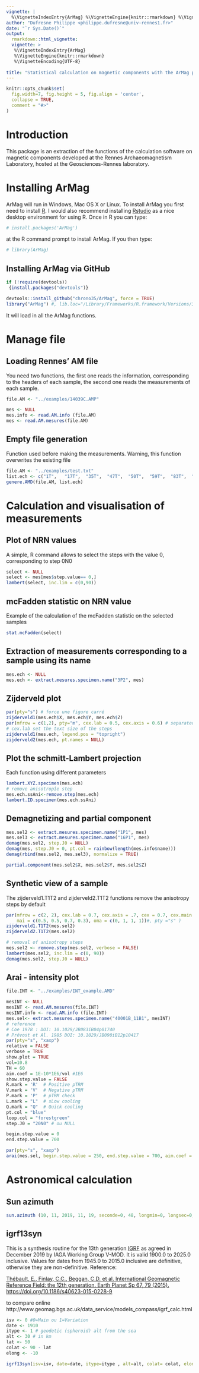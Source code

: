```yaml
---
vignette: |
  %\VignetteIndexEntry{ArMag} %\VignetteEngine{knitr::rmarkdown} %\VignetteEncoding{UTF-8}
author: "Dufresne Philippe <philippe.dufresne@univ-rennes1.fr>"
date: "`r Sys.Date()`"
output:
  rmarkdown::html_vignette:
  vignette: >
   %\VignetteIndexEntry{ArMag}
   %\VignetteEngine{knitr::rmarkdown}
   %\VignetteEncoding{UTF-8}
    
title: "Statistical calculation on magnetic components with the ArMag package"
---
```


```r
knitr::opts_chunk$set(
  fig.width=7, fig.height = 5, fig.align = 'center',
  collapse = TRUE,
  comment = "#>"
)
```

# Introduction

This package is an extraction of the functions of the calculation software on magnetic components developed at the Rennes Archaeomagnetism Laboratory, hosted at the Geosciences-Rennes laboratory.

# Installing ArMag

ArMag will run in Windows, Mac OS X or Linux. To install ArMag you first need to install [R](https://www.r-project.org). I would also recommend installing [Rstudio](http://www.rstudio.com) as a nice desktop environment for using R. Once in R you can type:

```r
# install.packages('ArMag')
```

at the R command prompt to install ArMag. If you then type:

```r
# library(ArMag)
```

## Installing ArMag via GitHub

```r

if (!require(devtools))
 {install.packages("devtools")}

devtools::install_github("chrono35/ArMag", force = TRUE)
library("ArMag") #, lib.loc="/Library/Frameworks/R.framework/Versions/3.5/Resources/library")
```

It will load in all the ArMag functions.

# Manage file
## Loading Rennes' AM file

You need two functions, the first one reads the information, corresponding to the headers of each sample, the second one reads the measurements of each sample.
```r

file.AM <- "../examples/14039C.AMP"

mes <- NULL
mes.info <- read.AM.info (file.AM)
mes <- read.AM.mesures(file.AM)

```

## Empty file generation

Function used before making the measurements.
Warning, this function overwrites the existing file
```r
file.AM <- "../examples/test.txt"
list.ech <- c("1T",   "17T",  "35T",  "47T",  "50T",  "59T",  "83T",  "87T",  "89T",  "94T",  "100T", "102T", "103T" )
genere.AMD(file.AM, list.ech)
```

# Calculation and visualisation of measurements
## Plot of NRN values

A simple, R command allows to select the steps with the value 0, corresponding to step 0N0
```r
select <- NULL
select <- mes[mes$step.value== 0,]
lambert(select, inc.lim = c(0,90))
```

## mcFadden statistic on NRN value

Example of the calculation of the mcFadden statistic on the selected samples
```r
stat.mcFadden(select)

```

## Extraction of measurements corresponding to a sample using its name

```r
mes.ech <- NULL
mes.ech <- extract.mesures.specimen.name("3P2", mes)
```

## Zijderveld plot

```r
par(pty="s") # force une figure carré
zijderveld1(mes.ech$X, mes.ech$Y, mes.ech$Z) 
par(mfrow = c(1,2), pty="m", cex.lab = 0.5, cex.axis = 0.6) # separated into 2 columns and restored a maximum size figure
# cex.lab set the text size of the steps
zijderveld1(mes.ech, legend.pos = "topright")
zijderveld2(mes.ech, pt.names = NULL)
```

## Plot the schmitt-Lambert projection

Each function using different parameters
```r
lambert.XYZ.specimen(mes.ech)
# remove anisotropîe step
mes.ech.ssAni<-remove.step(mes.ech)
lambert.ID.specimen(mes.ech.ssAni)
```

## Demagnetizing and partial component

```r
mes.sel2 <- extract.mesures.specimen.name("1P1", mes)
mes.sel3 <- extract.mesures.specimen.name("16P1", mes)
demag(mes.sel2, step.J0 = NULL)
demag(mes, step.J0 = 0, pt.col = rainbow(length(mes.info$name)))
demag(rbind(mes.sel2, mes.sel3), normalize = TRUE)

partial.component(mes.sel2$X, mes.sel2$Y, mes.sel2$Z)
```

## Synthetic view of a sample
The zijderveld1.T1T2 and zijderveld2.T1T2 functions remove the anisotropy steps by default

```r

par(mfrow = c(2, 2), cex.lab = 0.7, cex.axis = .7, cex = 0.7, cex.main = 1, cex.sub = 0.1,
    mai = c(0.5, 0.5, 0.7, 0.3), oma = c(0, 1, 1, 1))#, pty ="s" )
zijderveld1.T1T2(mes.sel2)
zijderveld2.T1T2(mes.sel2)

# removal of anisotropy steps
mes.sel2 <- remove.step(mes.sel2, verbose = FALSE) 
lambert(mes.sel2, inc.lim = c(0, 90))
demag(mes.sel2, step.J0 = NULL)
```

## Arai - intensity plot
```r
file.INT <- "../examples/INT_example.AMD"

mesINT <- NULL
mesINT <- read.AM.mesures(file.INT)
mesINT.info <- read.AM.info (file.INT)
mes.sel<- extract.mesures.specimen.name("40001B_11B1", mesINT)
# reference 
# Coe 1978 : DOI: 10.1029/JB083iB04p01740
# Prévost et Al. 1985 DOI: 10.1029/JB090iB12p10417
par(pty="s", "xaxp")
relative = FALSE
verbose = TRUE
show.plot = TRUE
vol=10.8
TH = 60
aim.coef = 1E-10*1E6/vol #1E6
show.step.value = FALSE
R.mark = 'R'  # Positive pTRM
V.mark = 'V'  # Negative pTRM
P.mark = 'P'  # pTRM check
L.mark = "L"  # sLow cooling 
Q.mark = "Q"  # Quick cooling
pt.col = "blue"
loop.col = "forestgreen"
step.J0 = "20N0" # ou NULL

begin.step.value = 0
end.step.value = 700

par(pty="s", "xaxp")
arai(mes.sel, begin.step.value = 250, end.step.value = 700, aim.coef = 1E-10*1E6/vol)
```

# Astronomical calculation
## Sun azimuth
```r
sun.azimuth (10, 11, 2019, 11, 19, seconde=0, 48, longmin=0, longsec=0, 45, latmin=0, latsec=0)
```

## igrf13syn
  This is a synthesis routine for the 13th generation [IGRF](https://www.ngdc.noaa.gov/IAGA/vmod/igrf.html) as agreed in December 2019 by IAGA Working Group V-MOD. It is valid 1900.0 to 2025.0 inclusive. Values for dates from 1945.0 to 2015.0 inclusive are definitive, otherwise they are non-definitive.
  Reference:

 [Thébault, E., Finlay, C.C., Beggan, C.D. et al. International Geomagnetic Reference Field: the 12th generation. Earth Planet Sp 67, 79 (2015).  https://doi.org/10.1186/s40623-015-0228-9](https://earth-planets-space.springeropen.com/articles/10.1186/s40623-015-0228-9)

to compare online http://www.geomag.bgs.ac.uk/data_service/models_compass/igrf_calc.html
  
```r
isv <- 0 #0=Main ou 1=Variation
date <- 1910
itype <- 1 # geodetic (spheroid) alt from the sea
alt <- 30 # in km
lat <- 50
colat <- 90 - lat
elong <- -10

igrf13syn(isv=isv, date=date, itype=itype , alt=alt, colat= colat, elong=elong)
```
